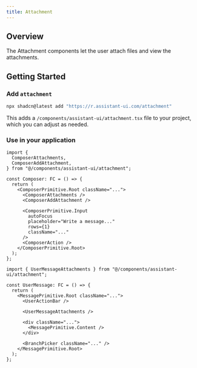 ```yaml
---
title: Attachment
---
```



## Overview

The Attachment components let the user attach files and view the attachments.

<AttachmentSample />

## Getting Started

<Steps>
  <Step>

### Add `attachment`

```sh
npx shadcn@latest add "https://r.assistant-ui.com/attachment"
```

This adds a `/components/assistant-ui/attachment.tsx` file to your project, which you can adjust as needed.

  </Step>
  <Step>

### Use in your application

```tsx title="/components/assistant-ui/thread.tsx" {1-4,9-10}
import {
  ComposerAttachments,
  ComposerAddAttachment,
} from "@/components/assistant-ui/attachment";

const Composer: FC = () => {
  return (
    <ComposerPrimitive.Root className="...">
      <ComposerAttachments />
      <ComposerAddAttachment />

      <ComposerPrimitive.Input
        autoFocus
        placeholder="Write a message..."
        rows={1}
        className="..."
      />
      <ComposerAction />
    </ComposerPrimitive.Root>
  );
};
```

```tsx title="/components/assistant-ui/thread.tsx" {1,8}
import { UserMessageAttachments } from "@/components/assistant-ui/attachment";

const UserMessage: FC = () => {
  return (
    <MessagePrimitive.Root className="...">
      <UserActionBar />

      <UserMessageAttachments />

      <div className="...">
        <MessagePrimitive.Content />
      </div>

      <BranchPicker className="..." />
    </MessagePrimitive.Root>
  );
};
```

  </Step>
</Steps>
